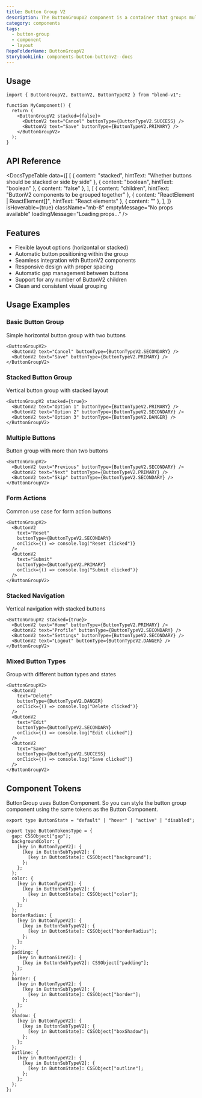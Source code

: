 ```yaml
---
title: Button Group V2
description: The ButtonGroupV2 component is a container that groups multiple ButtonV2 components together with flexible layout options and automatic positioning.
category: components
tags:
  - button-group
  - component
  - layout
RepoFolderName: ButtonGroupV2
StorybookLink: components-button-buttonv2--docs
---
```


<ButtonGroupV2Preview />


## Usage

```tsx
import { ButtonGroupV2, ButtonV2, ButtonTypeV2 } from "blend-v1";

function MyComponent() {
  return (
    <ButtonGroupV2 stacked={false}>
      <ButtonV2 text="Cancel" buttonType={ButtonTypeV2.SUCCESS} />
      <ButtonV2 text="Save" buttonType={ButtonTypeV2.PRIMARY} />
    </ButtonGroupV2>
  );
}
```


## API Reference

<DocsTypeTable
  data={[
    [
      { content: "stacked", hintText: "Whether buttons should be stacked or side by side" },
      { content: "boolean", hintText: "boolean" },
      { content: "false" },
    ],
    [
      { content: "children", hintText: "ButtonV2 components to be grouped together" },
      { content: "ReactElement<ButtonV2Props> | ReactElement<ButtonV2Props>[]", hintText: "React elements" },
      { content: "" },
    ],
  ]}
  isHoverable={true}
  className="mb-8"
  emptyMessage="No props available"
  loadingMessage="Loading props..."
/>

## Features
- Flexible layout options (horizontal or stacked)
- Automatic button positioning within the group
- Seamless integration with ButtonV2 components
- Responsive design with proper spacing
- Automatic gap management between buttons
- Support for any number of ButtonV2 children
- Clean and consistent visual grouping


## Usage Examples

### Basic Button Group
Simple horizontal button group with two buttons

```tsx
<ButtonGroupV2>
  <ButtonV2 text="Cancel" buttonType={ButtonTypeV2.SECONDARY} />
  <ButtonV2 text="Save" buttonType={ButtonTypeV2.PRIMARY} />
</ButtonGroupV2>
```

### Stacked Button Group
Vertical button group with stacked layout

```tsx
<ButtonGroupV2 stacked={true}>
  <ButtonV2 text="Option 1" buttonType={ButtonTypeV2.PRIMARY} />
  <ButtonV2 text="Option 2" buttonType={ButtonTypeV2.SECONDARY} />
  <ButtonV2 text="Option 3" buttonType={ButtonTypeV2.DANGER} />
</ButtonGroupV2>
```

### Multiple Buttons
Button group with more than two buttons

```tsx
<ButtonGroupV2>
  <ButtonV2 text="Previous" buttonType={ButtonTypeV2.SECONDARY} />
  <ButtonV2 text="Next" buttonType={ButtonTypeV2.PRIMARY} />
  <ButtonV2 text="Skip" buttonType={ButtonTypeV2.SECONDARY} />
</ButtonGroupV2>
```

### Form Actions
Common use case for form action buttons

```tsx
<ButtonGroupV2>
  <ButtonV2 
    text="Reset" 
    buttonType={ButtonTypeV2.SECONDARY}
    onClick={() => console.log("Reset clicked")}
  />
  <ButtonV2 
    text="Submit" 
    buttonType={ButtonTypeV2.PRIMARY}
    onClick={() => console.log("Submit clicked")}
  />
</ButtonGroupV2>
```

### Stacked Navigation
Vertical navigation with stacked buttons

```tsx
<ButtonGroupV2 stacked={true}>
  <ButtonV2 text="Home" buttonType={ButtonTypeV2.PRIMARY} />
  <ButtonV2 text="Profile" buttonType={ButtonTypeV2.SECONDARY} />
  <ButtonV2 text="Settings" buttonType={ButtonTypeV2.SECONDARY} />
  <ButtonV2 text="Logout" buttonType={ButtonTypeV2.DANGER} />
</ButtonGroupV2>
```

### Mixed Button Types
Group with different button types and states

```tsx
<ButtonGroupV2>
  <ButtonV2 
    text="Delete" 
    buttonType={ButtonTypeV2.DANGER}
    onClick={() => console.log("Delete clicked")}
  />
  <ButtonV2 
    text="Edit" 
    buttonType={ButtonTypeV2.SECONDARY}
    onClick={() => console.log("Edit clicked")}
  />
  <ButtonV2 
    text="Save" 
    buttonType={ButtonTypeV2.SUCCESS}
    onClick={() => console.log("Save clicked")}
  />
</ButtonGroupV2>
``` 


## Component Tokens 

ButtonGroup uses Button Component. So you can style the button group component using the same tokens as the Button Component.

```tsx
export type ButtonState = "default" | "hover" | "active" | "disabled";

export type ButtonTokensType = {
  gap: CSSObject["gap"];
  backgroundColor: {
    [key in ButtonTypeV2]: {
      [key in ButtonSubTypeV2]: {
        [key in ButtonState]: CSSObject["background"];
      };
    };
  };
  color: {
    [key in ButtonTypeV2]: {
      [key in ButtonSubTypeV2]: {
        [key in ButtonState]: CSSObject["color"];
      };
    };
  };
  borderRadius: {
    [key in ButtonTypeV2]: {
      [key in ButtonSubTypeV2]: {
        [key in ButtonState]: CSSObject["borderRadius"];
      };
    };
  };
  padding: {
    [key in ButtonSizeV2]: {
      [key in ButtonSubTypeV2]: CSSObject["padding"];
    };
  };
  border: {
    [key in ButtonTypeV2]: {
      [key in ButtonSubTypeV2]: {
        [key in ButtonState]: CSSObject["border"];
      };
    };
  };
  shadow: {
    [key in ButtonTypeV2]: {
      [key in ButtonSubTypeV2]: {
        [key in ButtonState]: CSSObject["boxShadow"];
      };
    };
  };
  outline: {
    [key in ButtonTypeV2]: {
      [key in ButtonSubTypeV2]: {
        [key in ButtonState]: CSSObject["outline"];
      };
    };
  };
};
```